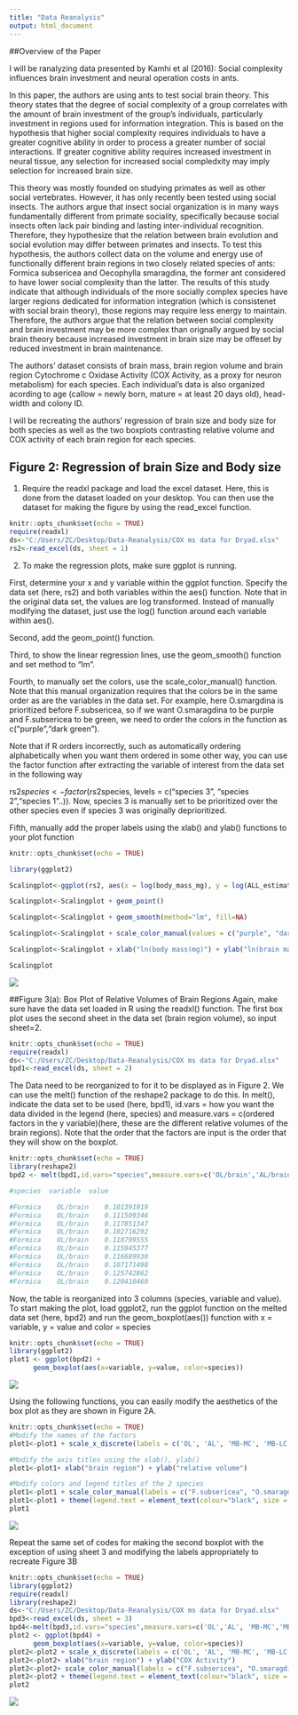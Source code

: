 ```yaml
---
title: "Data Reanalysis"
output: html_document
---
```

##Overview of the Paper

I will be ranalyzing data presented by Kamhi et al (2016): Social complexity influences brain investment and neural operation costs in ants. 

In this paper, the authors are using ants to test social brain theory. This theory states that the degree of social complexity of a group correlates with the amount of brain investment of the group's individuals, particularly investment in regions used for information integration. This is based on the hypothesis that higher social complexity requires individuals to have a greater cognitive ability in order to process a greater number of social interactions. If greater cognitive ability requires increased investment in neural tissue, any selection for increased social compledxity may imply selection for increased brain size.

This theory was mostly founded on studying primates as well as other social vertebrates. However, it has only recently been tested using social insects. The authors argue that insect social organization is in many ways fundamentally different from primate sociality, specifically because social insects often lack pair binding and lasting inter-individual recognition. Therefore, they hypothesize that the relation between brain evolution and social evolution may differ between primates and insects. To test this hypothesis, the authors collect data on the volume and energy use of functionally different brain regions in two closely related species of ants: Formica subsericea and Oecophylla smaragdina, the former ant considered to have lower social complexity than the latter. The results of this study indicate that although individuals of the more socially complex species have larger regions dedicated for information integration (which is consistenet with social brain theory), those regions may require less energy to maintain. Therefore, the authors argue that the relation between social complexity and brain investment may be more complex than orignally argued by social brain theory because increased investment in brain size may be offeset by reduced investment in brain maintenance. 

The authors' dataset consists of brain mass, brain region volume and brain region Cytochrome c Oxidase Activity (COX Activity, as a proxy for neuron metabolism) for each species. Each individual's data is also organized acording to age (callow = newly born, mature = at least 20 days old), head-width and colony ID. 

I will be recreating the authors' regression of brain size and body size for both species as well as the two boxplots contrasting relative volume and COX activity of each brain region for each species.

## Figure 2: Regression of brain Size and Body size

1) Require the readxl package and load the excel dataset. Here, this is done from the dataset loaded on your desktop. You can then use the dataset for making the figure by using the read_excel function.
```r
knitr::opts_chunk$set(echo = TRUE)
require(readxl)
ds<-"C:/Users/ZC/Desktop/Data-Reanalysis/COX ms data for Dryad.xlsx"
rs2<-read_excel(ds, sheet = 1)
```

2) To make the regression plots, make sure ggplot is running. 

First, determine your x and y variable within the ggplot function. Specify the data set (here, rs2) and both variables within the aes() function.  Note that in the original data set, the values are log transformed. Instead of manually modifying the dataset, just use the log() function around each variable within aes().  

Second, add the geom_point() function. 

Third, to show the linear regression lines, use the geom_smooth() function and set method to "lm". 

Fourth, to manually set the colors, use the scale_color_manual() function. Note that this manual organization requires that the colors be in the same order as are the variables in the data set. For example, here O.smargdina is prioritized before F.subsericea, so if we want O.smaragdina to be purple and F.subsericea to be green, we need to order the colors in the function as c("purple","dark green"). 

Note that if R orders incorrectly, such as automatically ordering alphabetically when you want them ordered in some other way, you can use the factor function after extracting the variable of interest from the data set in the following way

rs2$species <- factor(rs2$species, levels = c("species 3", "species 2","species 1"..)). Now, species 3 is manually set to be prioritized over the other species even if species 3 was originally deprioritized. 

Fifth, manually add the proper labels using the xlab() and ylab() functions to your plot function
```r
knitr::opts_chunk$set(echo = TRUE)

library(ggplot2)

Scalingplot<-ggplot(rs2, aes(x = log(body_mass_mg), y = log(ALL_estimated_brain_mass_by_species), colour = species)) 

Scalingplot<-Scalingplot + geom_point()

Scalingplot<-Scalingplot + geom_smooth(method="lm", fill=NA)

Scalingplot<-Scalingplot + scale_color_manual(values = c("purple", "dark green"))

Scalingplot<-Scalingplot + xlab("ln(body mass(mg)") + ylab("ln(brain mass(ug)") 

Scalingplot
```
![]( ./Data-Reanalysis/Recreation of Figure 2 from Kamhi et al 2016.png )


##Figure 3(a): Box Plot of Relative Volumes of Brain Regions
Again, make sure have the data set loaded in R using the readxl() function. The first box plot uses the second sheet in the data set (brain region volume), so input sheet=2.
```r
knitr::opts_chunk$set(echo = TRUE)
require(readxl)
ds<-"C:/Users/ZC/Desktop/Data-Reanalysis/COX ms data for Dryad.xlsx"
bpd1<-read_excel(ds, sheet = 2)
```
The Data need to be reorganized to for it to be displayed as in Figure 2. We can use the melt() function of the reshape2 package to do this. In melt(), indicate the data set to be used (here, bpd1), id.vars = how you want the data divided in the legend (here, species) and measure.vars = c(ordered factors in the y variable)(here, these are the different relative volumes of the brain regions). Note that the order that the factors are input is the order that they will show on the boxplot.

```r
knitr::opts_chunk$set(echo = TRUE)
library(reshape2)
bpd2 <- melt(bpd1,id.vars="species",measure.vars=c('OL/brain','AL/brain', 'MB-MC/brain','MB-LC/brain','MB-lobes/brain','CC/brain','SEZ/brain'))

#species  variable  value

#Formica	OL/brain	0.101391919		
#Formica	OL/brain	0.111509346		
#Formica	OL/brain	0.117851347		
#Formica	OL/brain	0.102716292		
#Formica	OL/brain	0.110799555		
#Formica	OL/brain	0.115945377		
#Formica	OL/brain	0.116689930		
#Formica	OL/brain	0.107171498		
#Formica	OL/brain	0.125742862		
#Formica	OL/brain	0.120410460	
```
Now, the table is reorganized into 3 columns (species, variable and value). To start making the plot, load ggplot2, run the ggplot function on the melted data set (here, bpd2) and run the geom_boxplot(aes()) function with x = variable, y = value and color = species

```r
knitr::opts_chunk$set(echo = TRUE)
library(ggplot2)
plot1 <- ggplot(bpd2) +
      geom_boxplot(aes(x=variable, y=value, color=species))
```
![](./Data-Reanalysis/Fig3Aincomplete.jpeg  )

Using the following functions, you can easily modify the aesthetics of the box plot as they are shown in Figure 2A. 
```r
knitr::opts_chunk$set(echo = TRUE)
#Modify the names of the factors 
plot1<-plot1 + scale_x_discrete(labels = c('OL', 'AL', 'MB-MC', 'MB-LC', 'MB-Lobes', 'CC', 'SEZ'))

#Modify the axis titles using the xlab(), ylab()
plot1<-plot1+ xlab("brain region") + ylab("relative volume")

#Modify colors and legend titles of the 2 species
plot1<-plot1 + scale_color_manual(labels = c("F.subsericea", "O.smaragdina major"), values = c("purple", "green"))
plot1<-plot1 + theme(legend.text = element_text(colour="black", size = 10, face = "italic"))
plot1
```
![](./Data-Reanalysis/Fig3Acomplete.jpeg)

Repeat the same set of codes for making the second boxplot with the exception of using sheet 3 and modifying the labels appropriately to recreate Figure 3B

```r
knitr::opts_chunk$set(echo = TRUE)
library(ggplot2)
require(readxl)
library(reshape2)
ds<-"C:/Users/ZC/Desktop/Data-Reanalysis/COX ms data for Dryad.xlsx"
bpd3<-read_excel(ds, sheet = 3)
bpd4<-melt(bpd3,id.vars="species",measure.vars=c('OL','AL', 'MB-MC','MB-LC','MB-lobes','CC','SEZ','ROCB'))
plot2 <- ggplot(bpd4) +
      geom_boxplot(aes(x=variable, y=value, color=species))
plot2<-plot2 + scale_x_discrete(labels = c('OL', 'AL', 'MB-MC', 'MB-LC', 'MB-Lobes', 'CC', 'SEZ','ROCB'))
plot2<-plot2+ xlab("brain region") + ylab("COX Activity")
plot2<-plot2+ scale_color_manual(labels = c("F.subsericea", "O.smaragdina major"), values = c("purple", "green"))
plot2<-plot2 + theme(legend.text = element_text(colour="black", size = 10, face = "italic"))
plot2
```
![](./Data-Reanalysis/Fig3B.jpeg)